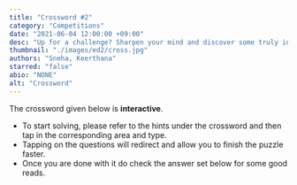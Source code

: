 ```yaml
---
title: "Crossword #2"
category: "Competitions"
date: "2021-06-04 12:00:00 +09:00"
desc: "Up for a challenge? Sharpen your mind and discover some truly intriguing facts with the crossword in this issue of the college bugle !"
thumbnail: "./images/ed2/cross.jpg"
authors: "Sneha, Keerthana"
starred: "false"
abio: "NONE"
alt: "Crossword"
---
```



The crossword given below is **interactive**.

- To start solving, please refer to the hints under the crossword and then tap in the corresponding area and type.
- Tapping on the questions will redirect and allow you to finish the puzzle faster.
- Once you are done with it do check the answer set below for some good reads.

<App version={2}/>
<Expandable version={2}/>